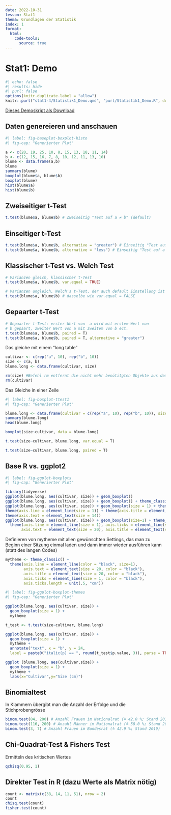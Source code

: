 ```yaml
---
date: 2022-10-31
lesson: Stat1
thema: Grundlagen der Statistik
index: 1
format:
  html:
    code-tools:
      source: true
---
```


# Stat1: Demo

```r
#| echo: false
#| results: hide
#| purl: false
options(knitr.duplicate.label = "allow")
knitr::purl("stat1-4/Statistik1_Demo.qmd", "purl/Statistik1_Demo.R", documentation = 0)
```

[Dieses Demoskript als Download](Statistik1_Demo.qmd)

## Daten genereieren und anschauen

```r
#| label: fig-baseplot-boxplot-histo
#| fig-cap: "Generierter Plot"

a <- c(20, 19, 25, 10, 8, 15, 13, 18, 11, 14)
b <- c(12, 15, 16, 7, 8, 10, 12, 11, 13, 10)
blume <- data.frame(a,b)
blume
summary(blume)
boxplot(blume$a, blume$b)
boxplot(blume)
hist(blume$a)
hist(blume$b)
```

## Zweiseitiger t-Test

```r
t.test(blume$a, blume$b) # Zweiseitig "Test auf a ≠ b" (default)
```

## Einseitiger t-Test

```r
t.test(blume$a, blume$b, alternative = "greater") # Einseitig "Test auf a > b"
t.test(blume$a, blume$b, alternative = "less") # Einseitig "Test auf a < b"
```

## Klassischer t-Test vs. Welch Test

```r
# Varianzen gleich, klassischer t-Test
t.test(blume$a, blume$b, var.equal = TRUE) 

# Varianzen ungleich, Welch's t-Test, der auch default Einstellung ist (siehe Titelzeile im Test output)
t.test(blume$a, blume$b) # dasselbe wie var.equal = FALSE
```

## Gepaarter t-Test

```r
# Gepaarter t-Test: erster Wert von  a wird mit erstem Wert von
# b gepaart, zweiter Wert von a mit zweitem von b ect.
t.test(blume$a, blume$b, paired = T)
t.test(blume$a, blume$b, paired = T, alternative = "greater")
```

Das gleiche mit einem “long table”

```r
cultivar <- c(rep("a", 10), rep("b", 10))
size <- c(a, b)
blume.long <- data.frame(cultivar, size)

rm(size) #Befehl rm entfernt die nicht mehr benötitgten Objekte aus dem Workspace
rm(cultivar)
```

Das Gleiche in einer Zeile

```r
#| label: fig-boxplot-ttest1
#| fig-cap: "Generierter Plot"

blume.long <- data.frame(cultivar = c(rep("a", 10), rep("b", 10)), size = c(a, b))
summary(blume.long)             
head(blume.long)

boxplot(size~cultivar, data = blume.long)

t.test(size~cultivar, blume.long, var.equal = T)

t.test(size~cultivar, blume.long, paired = T)
```

## Base R vs. ggplot2

```r
#| label: fig-ggplot-boxplots
#| fig-cap: "Generierter Plot"

library(tidyverse)
ggplot(blume.long, aes(cultivar, size)) + geom_boxplot()
ggplot(blume.long, aes(cultivar, size)) + geom_boxplot() + theme_classic()
ggplot(blume.long, aes(cultivar, size)) + geom_boxplot(size = 1) + theme_classic()+
theme(axis.line = element_line(size = 1)) + theme(axis.title = element_text(size = 14))+
theme(axis.text = element_text(size = 14))
ggplot(blume.long, aes(cultivar, size)) + geom_boxplot(size=1) + theme_classic()+
  theme(axis.line = element_line(size = 1), axis.ticks = element_line(size = 1), 
       axis.text = element_text(size = 20), axis.title = element_text(size = 20))
```

Definieren von mytheme mit allen gewünschten Settings, das man zu Beginn einer Sitzung einmal laden und dann immer wieder ausführen kann (statt des langen Codes)

```r
mytheme <- theme_classic() + 
  theme(axis.line = element_line(color = "black", size=1), 
        axis.text = element_text(size = 20, color = "black"), 
        axis.title = element_text(size = 20, color = "black"), 
        axis.ticks = element_line(size = 1, color = "black"), 
        axis.ticks.length = unit(.5, "cm"))
```

```r
#| label: fig-ggplot-boxplot-themes
#| fig-cap: "Generierter Plot"

ggplot(blume.long, aes(cultivar, size)) + 
  geom_boxplot(size = 1) +
  mytheme

t_test <- t.test(size~cultivar, blume.long)

ggplot(blume.long, aes(cultivar, size)) + 
  geom_boxplot(size = 1) + 
  mytheme +
  annotate("text", x = "b", y = 24, 
  label = paste0("italic(p) == ", round(t_test$p.value, 3)), parse = TRUE, size = 8)

ggplot (blume.long, aes(cultivar,size)) + 
  geom_boxplot(size = 1) + 
  mytheme +
  labs(x="Cultivar",y="Size (cm)")
```

## Binomialtest

In Klammern übergibt man die Anzahl der Erfolge und die Stichprobengrösse

```r
binom.test(84, 200) # Anzahl Frauen im Nationalrat (≙ 42.0 %; Stand 2019) 
binom.test(116, 200) # Anzahl Männer im Nationalrat (≙ 58.0 %; Stand 2019) 
binom.test(3, 7) # Anzahl Frauen im Bundesrat (≙ 42.9 %; Stand 2019)

```

## Chi-Quadrat-Test & Fishers Test

Ermitteln des kritischen Wertes

```r
qchisq(0.95, 1)
```

## Direkter Test in R (dazu Werte als Matrix nötig)

```r
count <- matrix(c(38, 14, 11, 51), nrow = 2)
count
chisq.test(count)
fisher.test(count)
```


